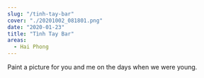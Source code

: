 ---
slug: "/tinh-tay-bar"
cover: "./20201002_081801.png"
date: "2020-01-23"
title: "Tình Tay Bar"
areas:
  - Hai Phong
---

Paint a picture for you and me on the days when we were young.
